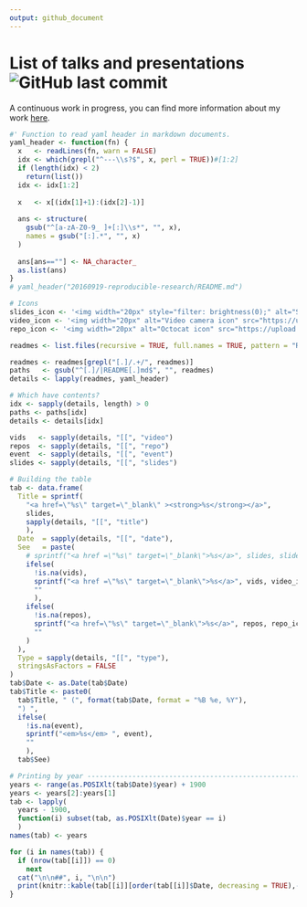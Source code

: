 ```yaml
---
output: github_document
---
```


# List of talks and presentations ![GitHub last commit](https://img.shields.io/github/last-commit/gvegayon/talks)

A continuous work in progress, you can find more information about my work
[here](https://ggvy.cl).

```r
#' Function to read yaml header in markdown documents.
yaml_header <- function(fn) {
  x   <- readLines(fn, warn = FALSE)
  idx <- which(grepl("^---\\s?$", x, perl = TRUE))#[1:2]
  if (length(idx) < 2)
    return(list())
  idx <- idx[1:2]
  
  x   <- x[(idx[1]+1):(idx[2]-1)]
  
  ans <- structure(
    gsub("^[a-zA-Z0-9_ ]+[:]\\s*", "", x),
    names = gsub("[:].*", "", x)
  )
  
  ans[ans==""] <- NA_character_
  as.list(ans)
}
# yaml_header("20160919-reproducible-research/README.md")

```


```r

# Icons
slides_icon <- '<img width="20px" style="filter: brightness(0);" alt="Slides icon" src="https://upload.wikimedia.org/wikipedia/commons/f/f5/PowerPoint_Presentation_Flat_Icon.svg">'
video_icon <- '<img width="20px" alt="Video camera icon" src="https://upload.wikimedia.org/wikipedia/commons/8/82/Font_Awesome_5_regular_video.svg">'
repo_icon <- '<img width="20px" alt="Octocat icon" src="https://upload.wikimedia.org/wikipedia/commons/9/91/Octicons-mark-github.svg">'

readmes <- list.files(recursive = TRUE, full.names = TRUE, pattern = "README[.]md")

readmes <- readmes[grepl("[.]/.+/", readmes)]
paths   <- gsub("^[.]/|README[.]md$", "", readmes)
details <- lapply(readmes, yaml_header)

# Which have contents?
idx <- sapply(details, length) > 0
paths <- paths[idx]
details <- details[idx]

vids   <- sapply(details, "[[", "video")
repos  <- sapply(details, "[[", "repo")
event  <- sapply(details, "[[", "event")
slides <- sapply(details, "[[", "slides")

# Building the table
tab <- data.frame(
  Title = sprintf(
    "<a href=\"%s\" target=\"_blank\" ><strong>%s</strong></a>",
    slides,
    sapply(details, "[[", "title")
    ),
  Date  = sapply(details, "[[", "date"),
  See   = paste(
    # sprintf("<a href =\"%s\" target=\"_blank\">%s</a>", slides, slides_icon),
    ifelse(
      !is.na(vids),
      sprintf("<a href =\"%s\" target=\"_blank\">%s</a>", vids, video_icon),
      ""
      ),
    ifelse(
      !is.na(repos),
      sprintf("<a href=\"%s\" target=\"_blank\">%s</a>", repos, repo_icon),
      ""
    )
  ),
  Type = sapply(details, "[[", "type"),
  stringsAsFactors = FALSE
)
tab$Date <- as.Date(tab$Date)
tab$Title <- paste0(
  tab$Title, " (", format(tab$Date, format = "%B %e, %Y"),
  ") ",
  ifelse(
    !is.na(event),
    sprintf("<em>%s</em> ", event),
    ""
    ),
  tab$See)
```

```r
# Printing by year -------------------------------------------------------------
years <- range(as.POSIXlt(tab$Date)$year) + 1900
years <- years[2]:years[1]
tab <- lapply(
  years - 1900,
  function(i) subset(tab, as.POSIXlt(Date)$year == i)
  )
names(tab) <- years

for (i in names(tab)) {
  if (nrow(tab[[i]]) == 0)
    next
  cat("\n\n##", i, "\n\n")
  print(knitr::kable(tab[[i]][order(tab[[i]]$Date, decreasing = TRUE),-c(2, 3)], row.names = FALSE))
}

```



